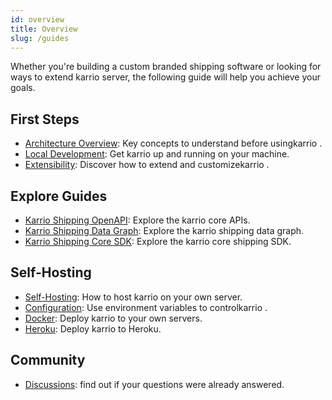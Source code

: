 ```yaml
---
id: overview
title: Overview
slug: /guides
---
```


Whether you're building a custom branded shipping software or
looking for ways to extend karrio server, the following guide
will help you achieve your goals.

## First Steps

- [Architecture Overview](/guides/architecture): Key concepts to understand before usingkarrio .
- [Local Development](/guides/development): Get karrio up and running on your machine.
- [Extensibility](/guides/extensibility): Discover how to extend and customizekarrio .

## Explore Guides

- [Karrio Shipping OpenAPI](/guides/api): Explore the karrio core APIs.
- [Karrio Shipping Data Graph](/guides/data): Explore the karrio shipping data graph.
- [Karrio Shipping Core SDK](/guides/sdk): Explore the karrio core shipping SDK.

## Self-Hosting

- [Self-Hosting](/guides/self-hosting): How to host karrio on your own server.
- [Configuration](/guides/self-hosting/configuration): Use environment variables to controlkarrio .
- [Docker](/guides/self-hosting/docker): Deploy karrio to your own servers.
- [Heroku](/guides/self-hosting/heroku): Deploy karrio to Heroku.

## Community

- [Discussions](https://github.com/karrio/karrio/discussions): find out if your questions were already answered.

